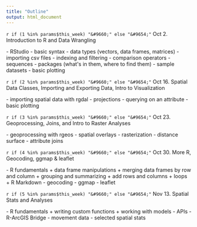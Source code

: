```yaml
---
title: "Outline"
output: html_document
---
```


<span class="tritoggle" id="tri01span" onclick="TriShowHide('tri01');return false;">`r if (1 %in% params$this_week) "&#9660;" else "&#9654;"` </span><span class="sessiontitle">Oct 2. Introduction to R and Data Wrangling</span>

<div id="tri01div" style="display:`r if (1 %in% params$this_week) "block" else "none"`;" class="compact">
- RStudio  
- basic syntax  
- data types (vectors, data frames, matrices)  
- importing csv files  
- indexing and filtering  
- comparison operators  
- sequences  
- packages (what's in them, where to find them)  
- sample datasets  
- basic plotting  
</div>

<span class="tritoggle" id="zeroryspan" onclick="TriShowHide('zerory');return false;">`r if (2 %in% params$this_week) "&#9660;" else "&#9654;"` </span><span class="sessiontitle">Oct 16. Spatial Data Classes, Importing and Exporting Data, Intro to Visualization</span>

<div id="zerorydiv" style="display:`r if (2 %in% params$this_week) "block" else "none"`;" class="compact">
- importing spatial data with rgdal
- projections
- querying on an attribute
- basic plotting
</div>

<span class="tritoggle" id="icosxkspan" onclick="TriShowHide('icosxk');return false;">`r if (3 %in% params$this_week) "&#9660;" else "&#9654;"` </span><span class="sessiontitle">Oct 23. Geoprocessing, Joins, and Intro to Raster Analyses</span>

<div id="icosxkdiv" style="display:`r if (3 %in% params$this_week) "block" else "none"`;" class="compact">
- geoprocessing with rgeos
- spatial overlays
- rasterization
- distance surface
- attribute joins
</div>

<span class="tritoggle" id="iadcpnspan" onclick="TriShowHide('iadcpn');return false;">`r if (4 %in% params$this_week) "&#9660;" else "&#9654;"` </span><span class="sessiontitle">Oct 30. More R, Geocoding, ggmap & leaflet</span>

<div id="iadcpndiv" class="compact" style="display:`r if (4 %in% params$this_week) "block" else "none"`;">
 - R fundamentals
    + data frame manipulations 
        + merging data frames by row and column
        + grouping and summarizing
        + add rows and columns
    + loops
    + R Markdown
 - geocoding
 - ggmap
 - leaflet
</div>

<span class="tritoggle" id="uiybduspan" onclick="TriShowHide('uiybdu');return false;">`r if (5 %in% params$this_week) "&#9660;" else "&#9654;"` </span><span class="sessiontitle">Nov 13. Spatial Stats and Analyses</span>

<div id="uiybdudiv" class="compact" style="display:`r if (5 %in% params$this_week) "block" else "none"`;">
 - R fundamentals
    + writing custom functions
    + working with models
 - APIs
 - R-ArcGIS Bridge
 - movement data
 - selected spatial stats
</div>

